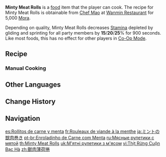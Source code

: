 {{About|the [[Food]] Minty Meat Rolls|the [[Genius Invokation TCG]]|Minty Meat Rolls (Event Card)}}
{{Food Infobox
|id              = 108232
|name            = Minty Meat Rolls
|description     = A sour-and-spicy dish.
|desc_suspicious = The saltiness of the dipping sauce has completely covered the fresh flavor of the dish. If you don't wish to dilute it with water, then you'll just have to scarf it down with a big mouthful of rice.
|desc_basic      = The marinated meat has been thinly sliced and rolled into the mint leaves, before being brushed with a sauce blend containing Jueyun Chilis. The unique mint flavor adds the finishing touch to this dish, turning it into an excellent addition to any cold platter.
|desc_delicious  = The meat and mint are in exquisite equilibrium, tender and not greasy, delicate and not bitter. The spiciness awakens the twain's poetic balance with startling clarity as it leaps in your mouth, only to close with a sigh of perfection.
|type            = Adventurer's Dishes
|effectType      = Stamina Reduction
|effect          = Decreases all party members' gliding and sprinting Stamina consumption by (var1)% for 900s.
|eff_att1        = Stamina
|eff_att2        = Gliding Stamina
|eff_att3        = Sprinting Stamina
|eff_suspicious1 = 15
|eff_basic1      = 20
|eff_delicious1  = 25
|quality         = 3
|variant         = 
|region          = Liyue
|recipe          = Sold by [[Chef Mao]]
}}
'''Minty Meat Rolls''' is a [[food]] item that the player can cook. The recipe for Minty Meat Rolls is obtainable from [[Chef Mao]] at [[Wanmin Restaurant]] for 5,000 [[Mora]].

Depending on quality, Minty Meat Rolls decreases [[Stamina]] depleted by gliding and sprinting for all party members by '''15'''/'''20'''/'''25'''% for 900 seconds. Like most foods, this has no effect for other players in [[Co-Op Mode]].

==Recipe==
{{Recipe
|type = Cooking
|Mint = 4
|Raw Meat = 3
|Jueyun Chili = 1
|sort = Mint;Raw Meat;Jueyun Chili
}}

===Manual Cooking===
{{Manual Cooking}}

==Other Languages==
{{Other Languages
|en      = Minty Meat Rolls
|zhs     = 兽肉薄荷卷
|zhs_rm  = Shòuròu Bòhé Juǎn
|zht     = 獸肉薄荷捲
|zht_rm  = Shòuròu Bòhé Juǎn
|zh_tl   = Minty Beast Meat Roll
|ja      = ミントの獣肉巻き
|ja_rm   = Minto no Juuniku Maki
|ja_tl   = Minty Meat Rolls
|ko      = 민트 고기말이
|ko_tl   = Mint Meat Rolls
|es      = Rollitos de carne y menta
|es_tl   = Mint and Meat Rolls
|fr      = Rouleaux de viande à la menthe
|fr_tl   = Minty Meat Rolls
|ru      = Мясные рулетики с мятой
|ru_tl   = Meat Rolls with Mint
|th      = Minty Meat Rolls
|vi      = Thịt Rừng Cuộn Bạc Hà
|vi_tl   = Wild Meat Rolls with Mint
|de      = Minzröllchen
|de_tl   = Mint Rolls
|id      = Minty Meat Rolls
|pt      = Enroladinho de Carne com Menta
|pt_tl   = Minty Meat Roll
|tr      = Naneli Rosto
|tr_tl   = Mint Roast
|it      = Involtini di carne alla menta
|it_tl   = Mint Meat Rolls
}}

==Change History==
{{Change History|1.4}}

==Navigation==
{{Food Navbox}}

[[es:Rollitos de carne y menta]]
[[fr:Rouleaux de viande à la menthe]]
[[ja:ミントの獣肉巻き]]
[[pt-br:Enroladinho de Carne com Menta]]
[[ru:Мясные рулетики с мятой]]
[[th:Minty Meat Rolls]]
[[uk:М'ятні рулетики з м'ясом]]
[[vi:Thịt Rừng Cuộn Bạc Hà]]
[[zh:獸肉薄荷捲]]